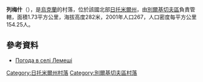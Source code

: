 {{coord|49|49|28|N|28|21|22|E|scale:30000|display=title}}

'''列梅什'''（{{lang-uk|Лемеші}}），是[[烏克蘭|烏克蘭]]的村落，位於該國北部[[日托米爾州|日托米爾州]]，由[[別爾基切夫區|別爾基切夫區]]負責管轄，面積1.73平方公里，海拔高度282米，2001年人口267，人口密度每平方公里154.25人。

==參考資料== 
* [http://weather.in.ua/ua/zhitomirskaja/13176 Погода в селі Лемеші] {{Wayback|url=http://weather.in.ua/ua/zhitomirskaja/13176 |date=20111219133700 }}

{{DEFAULTSORT:Лемеші}}
[[Category:日托米爾州村落|Category:日托米爾州村落]]
[[Category:別爾基切夫區村落|Category:別爾基切夫區村落]]


{{Zhytomyr-geo-stub}}